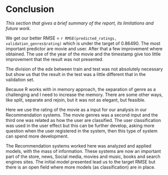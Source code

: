 # Conclusion
*This section that gives a brief summary of the report, its limitations and future work.*

We get our better RMSE = `r RMSE(predicted_ratings, validation_genres$rating)` which is under the target of 0.86490. The most important predictor are  movie and  user. After that a few improvement where obtained. The use of the year of the movie and the timestamp give too little improvement that the result was not presented.

The division of the edx between train and test was not absolutely necessary but show us that the result in the test was a little different that in the validation set.

Because R works with in memory approach, the separation of genre as a challenging and I need to increase the memory. There are some other ways, like split, separate and rejoin, but it was not as elegant, but feasible.

Here we use the rating of the movie as a input for our analysis in our Recommendation systems. The movie genres was a second input and the third one was related as how the user are classified. The user classification was used in the user effect but this can be further develop, asking more question when the user registered in the system, then this type of system can spend more development.

The Recommendation systems worked here was analyzed and applied models, with the mass of information. These systems are now an important part of the store, news, Social media, movies and music, books and search engines sites. The initial model presented lead us to the target RMSE but there is an open field  where more models (as classification) are in place.
